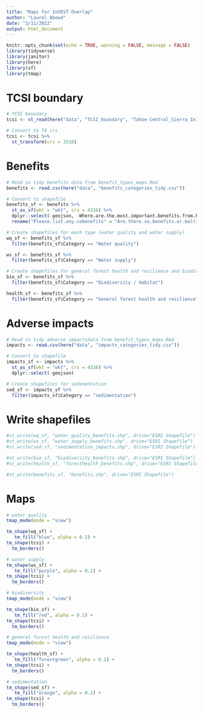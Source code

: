 ```yaml
---
title: "Maps for InVEST Overlap"
author: "Laurel Abowd"
date: "3/11/2022"
output: html_document
---
```


```r
knitr::opts_chunk$set(echo = TRUE, warning = FALSE, message = FALSE)
library(tidyverse)
library(janitor)
library(here)
library(sf)
library(tmap)
```

# TCSI boundary 
```r
# TCSI boundary
tcsi <- st_read(here("data", "TCSI_boundary", "Tahoe-Central_Sierra_Initiative.shp"))

# Convert to TA crs
tcsi <- tcsi %>% 
  st_transform(crs = 3310)
```

# Benefits

```r
# Read in tidy benefits data from benefit_types_maps.Rmd
benefits <- read.csv(here("data", "benefits_categories_tidy.csv"))
```

```r
# Convert to shapefile
benefits_sf <- benefits %>% 
  st_as_sf(wkt = "wkt", crs = 4326) %>% 
  dplyr::select(-geojson, -Where.are.the.most.important.benefits.from.healthy.and.resilience.forests.) %>% 
  rename("Please.list.any.cobenefits" = "Are.there.co.benefits.or.multiple.benefits.from.this.area.that.differ.from.what.you.identified.as.the.primary.benefit.listed.above..Please.list.other.benefits.provide.by.this.area.")
```

```r
# Create shapefiles for each type (water quality and water supply)
wq_sf <- benefits_sf %>% 
  filter(benefits_sf$Category == "Water quality")

ws_sf <- benefits_sf %>% 
  filter(benefits_sf$Category == "Water supply")
```

```r
# Create shapefiles for general forest health and resilience and biodiversity
bio_sf <- benefits_sf %>% 
  filter(benefits_sf$Category == "Biodiversity / Habitat")

health_sf <- benefits_sf %>% 
  filter(benefits_sf$Category == "General forest health and resilience")
```


# Adverse impacts

```r
# Read in tidy adverse impactsdata from benefit_types_maps.Rmd
impacts <- read.csv(here("data", "impacts_categories_tidy.csv"))
```

```r
# Convert to shapefile
impacts_sf <- impacts %>% 
  st_as_sf(wkt = "wkt", crs = 4326) %>% 
  dplyr::select(-geojson) 
```

```r
# Create shapefiles for sedimentation
sed_sf <- impacts_sf %>% 
  filter(impacts_sf$Category == "sedimentation")
```

# Write shapefiles

```r
#st_write(wq_sf, "water_quality_benefits.shp", drive="ESRI Shapefile")
#st_write(ws_sf, "water_supply_benefits.shp", drive="ESRI Shapefile")
#st_write(sed_sf, "sedimentation_impacts.shp", drive="ESRI Shapefile")
```

```r
#st_write(bio_sf, "biodiversity_benefits.shp", drive="ESRI Shapefile")
#st_write(health_sf, "foresthealth_benefits.shp", drive="ESRI Shapefile")
```

```r
#st_write(benefits_sf, "benefits.shp", drive="ESRI Shapefile")
```


# Maps

```r
# water quality
tmap_mode(mode = "view")

tm_shape(wq_sf) +
   tm_fill("blue", alpha = 0.1) +
tm_shape(tcsi) +
  tm_borders()
```

```r
# water supply
tm_shape(ws_sf) +
   tm_fill("purple", alpha = 0.2) +
tm_shape(tcsi) +
  tm_borders()
```
```r
# biodiversity
tmap_mode(mode = "view")

tm_shape(bio_sf) +
   tm_fill("red", alpha = 0.1) +
tm_shape(tcsi) +
  tm_borders()

```
```r
# general forest health and resilience
tmap_mode(mode = "view")

tm_shape(health_sf) +
   tm_fill("forestgreen", alpha = 0.1) +
tm_shape(tcsi) +
  tm_borders()
```



```r
# sedimentation
tm_shape(sed_sf) +
   tm_fill("orange", alpha = 0.2) +
tm_shape(tcsi) +
  tm_borders()
```

